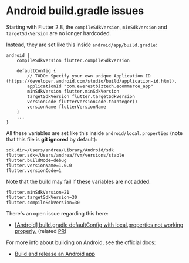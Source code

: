 # Android build.gradle issues

Starting with Flutter 2.8, the `compileSdkVersion`, `minSdkVersion` and `targetSdkVersion` are no longer hardcoded.

Instead, they are set like this inside `android/app/build.gradle`:

```
android {
    compileSdkVersion flutter.compileSdkVersion

    defaultConfig {
        // TODO: Specify your own unique Application ID (https://developer.android.com/studio/build/application-id.html).
        applicationId "com.everestbiztech.ecommerce_app"
        minSdkVersion flutter.minSdkVersion
        targetSdkVersion flutter.targetSdkVersion
        versionCode flutterVersionCode.toInteger()
        versionName flutterVersionName
    }
    ...
}
```

All these variables are set like this inside `android/local.properties` (note that this file is **git ignored** by default):

```
sdk.dir=/Users/andrea/Library/Android/sdk
flutter.sdk=/Users/andrea/fvm/versions/stable
flutter.buildMode=debug
flutter.versionName=1.0.0
flutter.versionCode=1
```

Note that the build may fail if these variables are not added:

```
flutter.minSdkVersion=21
flutter.targetSdkVersion=30
flutter.compileSdkVersion=30
```

There's an open issue regarding this here:

- [[Android] build.gradle defaultConfig with local.properties not working properly.](https://github.com/flutter/flutter/issues/95533) (related [PR](https://github.com/flutter/flutter/pull/95684))

For more info about building on Android, see the official docs:

- [Build and release an Android app](https://docs.flutter.dev/deployment/android#reviewing-the-build-configuration)
